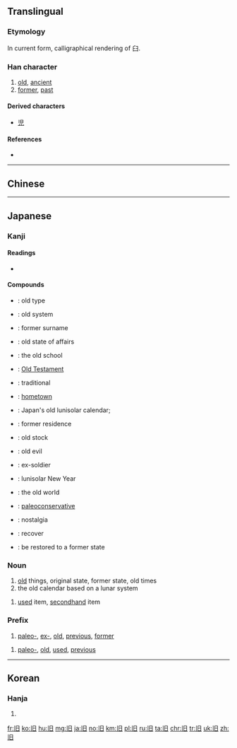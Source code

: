 {{also|舊|伯}}

==Translingual==

===Etymology===
{{Han simp|𦾔|f=萑|t=&nbsp;}}

In current form, calligraphical rendering of 臼.

===Han character===
{{Han char|rn=72|rad=日|as=01|sn=5|four=|canj=LA|ids=⿰丨日}}

# [[old]], [[ancient]]
# [[former]], [[past]]

====Derived characters====
* [[児]]

====References====
* {{Han ref|kx=0489.051|dkj=13737|dj=0850.040|hdz=21483.020|uh=65E7|ud=26087}}

----

==Chinese==
{{zh-see|舊}}
----

==Japanese==

===Kanji===
{{ja-kanji|grade=5|rs=日01|style=s|kyu=舊}}

====Readings====
* {{ja-readings|goon=[[ぐ]] (gu)|kanon=[[きゅう]] (kyū)|kanyoon=[[く]] (ku)|kun=[[ふるい]] ([[旧い]], furui), [[もと]] (moto)}}

====Compounds====
{{der-top|Compounds}}
* {{ja-r|旧式|きゅうしき}}: old type
* {{ja-r|旧制|きゅうせい}}: old system
* {{ja-r|旧姓|きゅうせい}}: former surname
* {{ja-r|旧態|きゅうたい}}: old state of affairs
* {{ja-r|旧派|きゅうは}}: the old school
* {{ja-r|旧約|きゅうやく}}: [[Old Testament]]
* {{ja-r|旧来|きゅうらい}}: traditional
* {{ja-r|旧里|きゅうり}}: [[hometown]]
* {{ja-r|旧暦|きゅうれき}}: Japan's old lunisolar calendar;
* {{ja-r|旧居|きゅうきょ}}: former residence
{{der-mid}}
* {{ja-r|旧株|きゅうかぶ}}: old stock
* {{ja-r|旧弊|きゅうへい}}: old evil
* {{ja-r|旧軍人|きゅうぐんじん}}: ex-soldier
* {{ja-r|旧正月|きゅうしょうがつ}}: lunisolar New Year
* {{ja-r|旧世界|きゅうせかい}}: the old world
* {{ja-r|旧保守|きゅうほしゅ}}: [[paleoconservative]]
* {{ja-r|懐旧|かいきゅう}}: nostalgia
* {{ja-r|復旧|ふっきゅう}}: recover
* {{ja-r|旧に復する|きゅう に ふくする}}: be restored to a former state
{{der-bottom}}

===Noun===
{{ja-noun|きゅう}}

# [[old]] things, original state, former state, old times
# the old calendar based on a lunar system

{{ja-noun|ふる}}

# [[used]] item, [[secondhand]] item

===Prefix===
{{ja-pos|きゅう|prefix}}

# [[paleo-]], [[ex-]], [[old]], [[previous]], [[former]]

{{ja-pos|ふる|prefix}}

# [[paleo-]], [[old]], [[used]], [[previous]]

----

==Korean==

===Hanja===
{{ko-hanja|hangeul=구|eumhun=|rv=gu|mr=ku|y=kwu}}

# {{defn|lang=ko|sort=日01}}

[[fr:旧]]
[[ko:旧]]
[[hu:旧]]
[[mg:旧]]
[[ja:旧]]
[[no:旧]]
[[km:旧]]
[[pl:旧]]
[[ru:旧]]
[[ta:旧]]
[[chr:旧]]
[[tr:旧]]
[[uk:旧]]
[[zh:旧]]